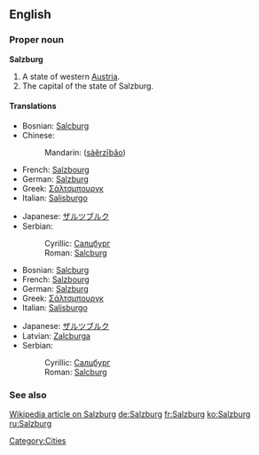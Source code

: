 ==English==

===Proper noun===
{{wikipedia}}
'''Salzburg'''

# A state of western [[Austria]].
# The capital of the state of Salzburg.

====Translations====
{{trans-top|state}}
*Bosnian: [[Salcburg]] {{m}}
*Chinese:
*:Mandarin: {{zh-ts|薩爾茲堡|萨尔茲堡}} ([[sà]][[ěr]][[zī]][[bǎo]])
*French: [[Salzbourg]]
*German: [[Salzburg#German|Salzburg]]
*Greek: [[Σάλτσμπουργκ]]
*Italian: [[Salisburgo]]
{{trans-mid}}
*Japanese: [[ザルツブルク]]
*Serbian:
*:Cyrillic: [[Салцбург]] {{m}}
*:Roman: [[Salcburg]] {{m}}
{{trans-bottom}}

{{trans-top|capital}}
*Bosnian: [[Salcburg]] {{m}}
*French: [[Salzbourg]]
*German: [[Salzburg#German|Salzburg]]
*Greek: [[Σάλτσμπουργκ]]
*Italian: [[Salisburgo]] {{f}}
{{trans-mid}}
*Japanese: [[ザルツブルク]]
*Latvian: [[Zalcburga]] {{f}}
*Serbian:
*:Cyrillic: [[Салцбург]] {{m}}
*:Roman: [[Salcburg]] {{m}}
{{trans-bottom}}

===See also===
[[w:Salzburg|Wikipedia article on Salzburg]]
[[Category:Cities]]
[[de:Salzburg]]
[[fr:Salzburg]]
[[ko:Salzburg]]
[[ru:Salzburg]]